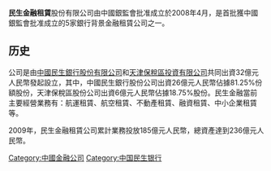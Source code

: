 '''民生金融租賃'''股份有限公司由中國銀監會批准成立於2008年4月，是首批獲中國銀監會批准成立的5家銀行背景金融租賃公司之一。

==历史==
公司是由[[中國民生銀行|中國民生銀行股份有限公司]]和[[天津保稅區投資|天津保稅區投資有限公司]]共同出資32億元人民幣發起設立，其中，中國民生銀行股份公司出資26億元人民幣佔據81.25%份額股份，天津保稅區股份公司出資6億元人民幣佔據18.75%股份。民生金融當前主要經營業務有：航運租賃、航空租賃、不動產租賃、融資租賃、中小企業租賃等。

2009年，民生金融租賃公司累計業務投放185億元人民幣，總資產達到236億元人民幣。

{{天津金融机构}}

[[Category:中國金融公司|Category:中國金融公司]]
[[Category:中国民生银行|Category:中国民生银行]]